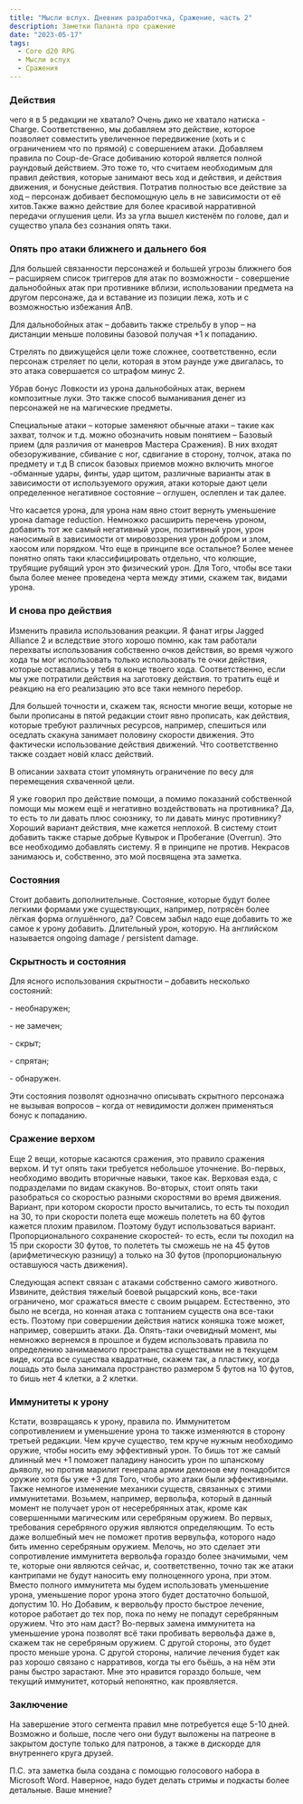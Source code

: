 ```yaml
---
title: "Мысли вслух. Дневник разработчка, Сражение, часть 2"
description: Заметки Паланта про сражение
date: "2023-05-17"
tags:
  - Core d20 RPG
  - Мысли вслух
  - Сражения
---
```


### Действия

чего я в 5 редакции не хватало? Очень дико не хватало натиска - Charge. Соответственно, мы добавляем это действие, которое позволяет совместить увеличенное передвижение (хоть и с ограничением что по прямой) с совершением атаки. Добавляем правила по Coup-de-Grace добиванию которой является полной раундовый действием. Это тоже то, что считаем необходимым для правил действия, которые занимают весь ход и действия, и действия движения, и бонусные действия. Потратив полностью все действие за ход – персонаж добивает беспомощную цель в не зависимости от её хитов.Также важно действие для более красивой нарративной передачи оглушения цели. Из за угла вышел кистенём по голове, дал и существо упала без сознания опять таки.

### Опять про атаки ближнего и дальнего боя

Для большей связанности персонажей и большей угрозы ближнего боя – расширяем список триггеров для атак по возможности - совершение дальнобойных атак при противнике вблизи, использовании предмета на другом персонаже, да и вставание из позиции лежа, хоть и с возможностью избежания АпВ.

Для дальнобойных атак – добавить также стрельбу в упор – на дистанции меньше половины базовой получая +1 к попаданию.

Стрелять по движущейся цели тоже сложнее, соответственно, если персонаж стреляет по цели, которая в этом раунде уже двигалась, то это атака совершается со штрафом минус 2.

Убрав бонус Ловкости из урона дальнобойных атак, вернем композитные луки. Это также способ выманивания денег из персонажей не на магические предметы.

Специальные атаки – которые заменяют обычные атаки – такие как захват, толчок и т.д. можно обозначить новым понятием – Базовый прием (для различия от маневров Мастера Сражения). В них входят обезоруживание, сбивание с ног, сдвигание в сторону, толчок, атака по предмету и т.д В список базовых приемов можно включить многое -обманные удары, финты, удар щитом, различные варианты атак в зависимости от используемого оружия, атаки которые дают цели определенное негативное состояние – оглушен, ослеплен и так далее.

Что касается урона, для урона нам явно стоит вернуть уменьшение урона damage reduction. Немножко расширить перечень уроном, добавить тот же самый негативный урон, позитивный урон, урон наносимый в зависимости от мировоззрения урон добром и злом, хаосом или порядком. Что еще в принципе все остальное? Более менее понятно опять таки классифицировать отдельно, что колющие, трубящие рубящий урон это физический урон. Для Того, чтобы все таки была более менее проведена черта между этими, скажем так, видами урона.

### И снова про действия

Изменить правила использования реакции. Я фанат игры Jagged Alliance 2 и вследствие этого хорошо помню, как там работали перехваты использования собственно очков действия, во время чужого хода ты мог использовать только использовать те очки действия, которые оставались у тебя в конце твоего хода. Соответственно, если мы уже потратили действия на заготовку действия. то тратить ещё и реакцию на его реализацию это все таки немного перебор.

Для большей точности и, скажем так, ясности многие вещи, которые не были прописаны в пятой редакции стоит явно прописать, как действия, которые требуют различных ресурсов, например, спешиться или оседлать скакуна занимает половину скорости движения. Это фактически использование действия движений. Что соответственно также создает новій класс действий.

В описании захвата стоит упомянуть ограничение по весу для перемещения схваченной цели.

Я уже говорил про действие помощи, а помимо показаний собственной помощи мы можем ещё и негативно воздействовать на противника? Да, то есть то ли давать плюс союзнику, то ли давать минус противнику? Хороший вариант действия, мне кажется неплохой. В систему стоит добавить также старые добрые Кувырок и Пробегание (Overrun). Это все необходимо добавлять систему. Я в принципе не против. Некрасов занимаюсь и, собственно, это мой посвящена эта заметка.

### Состояния

Стоит добавить дополнительные. Состояние, которые будут более легкими формами уже существующих, например, потрясён более лёгкая форма оглушённого, да? Cовсем забыл надо еще добавить то же самое к урону добавить. Длительный урон, которую. На английском называется ongoing damage / persistent damage.

### Скрытность и состояния

Для ясного использования скрытности – добавить несколько состояний:

\- необнаружен;

\- не замечен;

\- скрыт;

\- спрятан;

\- обнаружен.

Эти состояния позволят однозначно описывать скрытного персонажа не вызывая вопросов – когда от невидимости должен применяться бонус к попаданию.

### Сражение верхом

Еще 2 вещи, которые касаются сражения, это правило сражения верхом. И тут опять таки требуется небольшое уточнение. Во-первых, необходимо вводить вторичные навыки, такое как. Верховая езда, с подразделами по видам скакунов. Во-вторых, стоит опять таки разобраться со скоростью разными скоростями во время движения. Вариант, при котором скорости просто вычитались, то есть ты походил на 30, то при скорости полета еще можешь полететь на 60 футов кажется плохим правилом. Поэтому будут использоваться вариант. Пропорционального сохранение скоростей- то есть, если ты походил на 15 при скорости 30 футов, то полететь ты сможешь не на 45 футов (арифметическую разницу) а только на 30 футов (пропорциональную оставшуюся часть движения).

Следующая аспект связан с атаками собственно самого животного. Извините, действия тяжелый боевой рыцарский конь, все-таки ограничено, мог сражаться вместе с своим рыцарем. Естественно, это было не всегда, но конная атака с топтанием существ она все-таки есть. Поэтому при совершении действия натиск коняшка тоже может, например, совершить атаки. Да. Опять-таки очевидный момент, мы немножко вернемся в прошлое и будем использовать правила по определению занимаемого пространства существами не в текущем виде, когда все существа квадратные, скажем так, а пластику, когда лошадь это была занимала пространство размером 5 футов на 10 футов, то бишь нет 4 клетки, а 2 клетки.

### Иммунитеты к урону

Кстати, возвращаясь к урону, правила по. Иммунитетом сопротивлением и уменьшение урона то также изменяются в сторону третьей редакции. Чем круче существо, тем круче нужным необходимо оружие, чтобы носить ему эффективный урон. То бишь тот же самый длинный меч +1 поможет паладину наносить урон по шпанскому дьяволу, но против марилит генерала армии демонов ему понадобится оружие хотя бы уже +3 для Того, чтобы это атаки были эффективными. Также немногое изменение механики существ, связанных с этими иммунитетами. Возьмем, например, вервольфа, который в данный момент не получает урон от несеребрянных атак, кроме как совершенными магическим или серебряным оружием. Во первых, требования серебряного оружия являются определяющим. То есть даже волшебный меч не поможет против вервульфа, которого надо бить именно серебряным оружием. Мелочь, но это сделает эти сопротивление иммунитета вервольфа гораздо более значимыми, чем те, которые они являются сейчас, и, соответственно, точно так же атаки кантрипами не будут наносить ему полноценного урона, при этом. Вместо полного иммунитета мы будем использовать уменьшение урона, уменьшение порог урона этого будет достаточно большой, допустим 10. Но Добавим, к вервольфу просто быстрое лечение, которое работает до тех пор, пока по нему не попадут серебрянным оружием. Что это нам даст? Во-первых замена иммунитета на уменьшение урона позволят всё таки пробивать вервольфа даже в, скажем так не серебряным оружием. С другой стороны, это будет просто меньше урона. С другой стороны, наличие лечения будет как раз хорошо связано с нарративов, когда ты его бьёшь, а на нём эти раны быстро зарастают. Мне это нравится гораздо больше, чем текущий иммунитет, который непонятно, как проявляется.

### Заключение

На завершение этого сегмента правил мне потребуется еще 5-10 дней. Возможно и больше, после чего они будут выложены на патреоне в закрытом доступе только для патронов, а также в дискорде для внутреннего круга друзей.

П.С. эта заметка была создана с помощью голосового набора в Microsoft Word. Наверное, надо будет делать стримы и подкасты более детальные. Ваше мнение?
